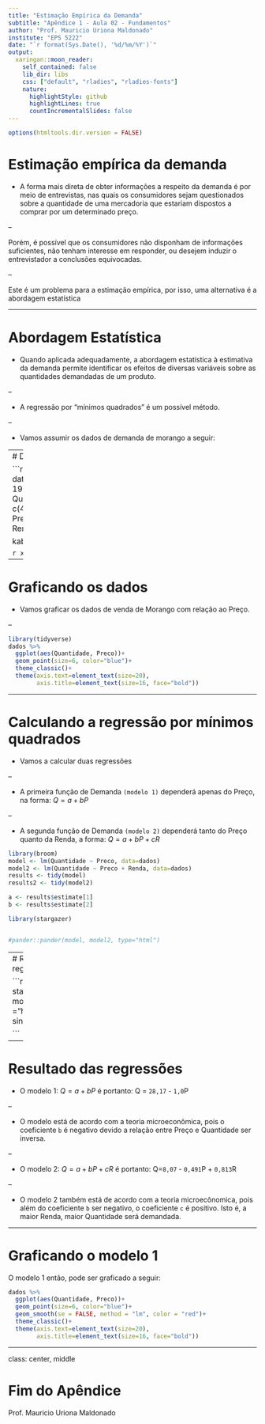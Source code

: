 ```yaml
---
title: "Estimação Empírica da Demanda"
subtitle: "Apêndice 1 - Aula 02 - Fundamentos"
author: "Prof. Mauricio Uriona Maldonado"
institute: "EPS 5222"
date: "`r format(Sys.Date(), '%d/%m/%Y')`"
output:
  xaringan::moon_reader:
    self_contained: false
    lib_dir: libs
    css: ["default", "rladies", "rladies-fonts"]
    nature:
      highlightStyle: github
      highlightLines: true
      countIncrementalSlides: false
---
```



```r
options(htmltools.dir.version = FALSE)
```


# Estimação empírica da demanda

- A forma mais direta de obter informações a respeito da demanda é por meio de entrevistas, nas quais os consumidores sejam questionados sobre a quantidade de uma mercadoria que estariam dispostos a comprar por um determinado preço.

--

Porém, é possível que os consumidores não disponham de informações suficientes, não tenham interesse em responder, ou desejem induzir o entrevistador a conclusões equivocadas.

--

Este é um problema para a estimação empírica, por isso, uma alternativa é a abordagem estatística


---

# Abordagem Estatística

- Quando aplicada adequadamente, a abordagem estatística à estimativa da demanda permite identificar os efeitos de diversas variáveis sobre as quantidades demandadas de um produto.

--

- A regressão por “mínimos quadrados” é um possível método.

--

- Vamos assumir os dados de demanda de morango a seguir:

---
# Dados do Morango

```r
library(knitr)
dados <- data.frame(Ano = c(1988, 1989, 1990, 1991, 1992, 1993,
                            1994, 1995, 1996),
                    Quantidade = c(4,7,8,13,16,15,19,20,22),
                    Preco=c(24,20,17,17,10,15,12,9,5),
                    Renda=c(10,10,10,17,17,17,20,20,20))

kable(dados)
```

```r
xaringanExtra::use_share_again()
```

---

# Graficando os dados

- Vamos graficar os dados de venda de Morango com relação ao Preço.

--

```r

library(tidyverse)
dados %>% 
  ggplot(aes(Quantidade, Preco))+
  geom_point(size=6, color="blue")+
  theme_classic()+
  theme(axis.text=element_text(size=20),
        axis.title=element_text(size=16, face="bold"))
```
---

# Calculando a regressão por mínimos quadrados

- Vamos a calcular duas regressões

--

- A primeira função de Demanda `(modelo 1)` dependerá apenas do Preço, na forma: $Q=a + bP$

--

- A segunda função de Demanda `(modelo 2)` dependerá tanto do Preço quanto da Renda, a forma: $Q=a + bP +cR$


```r
library(broom)
model <- lm(Quantidade ~ Preco, data=dados)
model2 <- lm(Quantidade ~ Preco + Renda, data=dados)
results <- tidy(model)
results2 <- tidy(model2)

a <- results$estimate[1]
b <- results$estimate[2]

library(stargazer)


#pander::pander(model, model2, type="html")
```

---
# Resultado das regressões

```r
stargazer(model, model2, type ="html", single.row=T)

```

---

# Resultado das regressões

- O modelo 1: $Q=a + bP$ é portanto: Q = `28,17` - `1,0`P

--

- O modelo está de acordo com a teoria microeconômica, pois o coeficiente `b` é negativo devido a relação entre Preço e Quantidade ser inversa.

--

- O modelo 2: $Q=a + bP +cR$ é portanto: Q=`8,07` - `0,491`P + `0,813`R

--

- O modelo 2 também está de acordo com a teoria microecônomica, pois além do coeficiente `b` ser negativo, o coeficiente `c` é positivo. Isto é, a maior Renda, maior Quantidade será demandada.

---

# Graficando o modelo 1

O modelo 1 então, pode ser graficado a seguir:


```r

dados %>% 
  ggplot(aes(Quantidade, Preco))+
  geom_point(size=6, color="blue")+
  geom_smooth(se = FALSE, method = "lm", color = "red")+
  theme_classic()+
  theme(axis.text=element_text(size=20),
        axis.title=element_text(size=16, face="bold"))
```


---

class: center, middle

# Fim do Apêndice

Prof. Mauricio Uriona Maldonado
